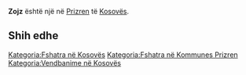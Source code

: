 {{Fshat në 
 | Emri                = Zojz
 | EmriAlt                = 
 | NAME_SHORT_FORM=      
 | NAME_GENERIC=      
 | NAME_SORT_NAME_RO=      ZOJZ
 | FULL_NAME_RO = Zojz
 | FULL_NAME_ND_RO=Zojz
 | SORT_NAME_RG=ZOJZ
 | FULL_NAME_RG=Zojz
 | FULL_NAME_ND_RG=Zojz
 | SRP_NAME_SHORT_FORM=      
 | SRP_NAME_GENERIC=      
 | SRP_NAME_SORT_NAME_RO=      
 | SRP_FULL_NAME_RO = 
 | SRP_FULL_NAME_ND_RO=
 | SRP_SORT_NAME_RG=
 | SRP_FULL_NAME_RG=
 | SRP_FULL_NAME_ND_RG=
 | Emri (Rasa dhanore) = 
 | Figura              = 
 | Shteti              = Kosovo
 | Komuna              = Prizren
 | Kodi postar         = 
 | Sipërfaqja          = 

 | Popullsia           = 

 | Regj. i popullsisë  = 
 | Dend. e popullsisë  = 
 | Faqja zyrtare       = 
 <!--- Koordinatat ----> 
 | Gjerësia            = 42.298056
 | Gjatësia            = 20.698611
 | Lartësia            = 
}}
'''Zojz''' është një [[]] në [[Prizren]] të [[Kosovës]].

<!-- == Gjeografia == -->
<!-- == Historia == -->
<!-- == Demografia == -->
== Shih edhe ==
{{Komuna Prizren}}
{{Kosovo-Administrata-Cung}}

[[Kategoria:Fshatra në Kosovës]]
[[Kategoria:Fshatra në Kommunes Prizren]]
[[Kategoria:Vendbanime në Kosovës]]
